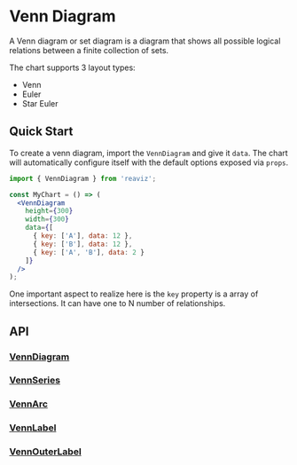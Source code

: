 # Venn Diagram

A Venn diagram or set diagram is a diagram that shows all possible logical relations
between a finite collection of sets.

The chart supports 3 layout types:
- Venn
- Euler
- Star Euler

## Quick Start
To create a venn diagram, import the `VennDiagram` and give it `data`. The chart
will automatically configure itself with the default options exposed via `props`.

```jsx
import { VennDiagram } from 'reaviz';

const MyChart = () => (
  <VennDiagram
    height={300}
    width={300}
    data={[
      { key: ['A'], data: 12 },
      { key: ['B'], data: 12 },
      { key: ['A', 'B'], data: 2 }
    ]}
  />
);
```

One important aspect to realize here is the `key` property
is a array of intersections. It can have one to N number
of relationships.

## API
### [VennDiagram](https://github.com/reaviz/reaviz/blob/master/src/VennDiagram/VennDiagram.tsx)

### [VennSeries](https://github.com/reaviz/reaviz/blob/master/src/VennDiagram/VennSeries.tsx)

### [VennArc](https://github.com/reaviz/reaviz/blob/master/src/VennDiagram/VennArc.tsx)

### [VennLabel](https://github.com/reaviz/reaviz/blob/master/src/VennDiagram/VennLabel.tsx)

### [VennOuterLabel](https://github.com/reaviz/reaviz/blob/master/src/VennDiagram/VennOuterLabel.tsx)
